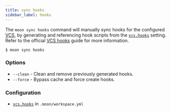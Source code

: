 ```yaml
---
title: sync hooks
sidebar_label: hooks
---
```



<VersionLabel version="1.9.0" header />

The `moon sync hooks` command will manually sync hooks for the configured
[VCS](../../config/workspace#vcs), by generating and referencing hook scripts from the
[`vcs.hooks`](../../config/workspace#hooks) setting. Refer to the official
[VCS hooks](../../guides/vcs-hooks) guide for more information.

```shell
$ moon sync hooks
```

### Options

- `--clean` - Clean and remove previously generated hooks.
- `--force` - Bypass cache and force create hooks.

### Configuration

- [`vcs.hooks`](../../config/workspace#hooks) in `.moon/workspace.yml`
